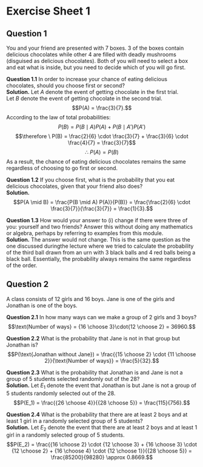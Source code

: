 # Exercise Sheet 1

## Question 1
You and your friend are presented with $7$ boxes. $3$ of the boxes contain delicious chocolates while other $4$ are filled with deadly mushrooms (disguised as delicious chocolates). Both of you will need to select a box and eat what is inside, but you need to decide which of you will go first.

**Question 1.1** In order to increase your chance of eating delicious chocolates, should you choose first or second?\
**Solution.** Let $A$ denote the event of getting chocolate in the first trial.\
Let $B$ denote the event of getting chocolate in the second trial.\
$$P(A) = \frac{3}{7}.$$ According to the law of total probabilities: $$P(B) = P(B \mid A)P(A) + P(B \mid A')P(A')$$ $$\therefore \ P(B) = \frac{2}{6} \cdot \frac{3}{7} + \frac{3}{6} \cdot \frac{4}{7} = \frac{3}{7}$$ $$\therefore \ P(A) = P(B)$$ 
As a result, the chance of eating delicious chocolates remains the same regardless of choosing to go first or second.

**Question 1.2** If you choose first, what is the probability that you eat delicious chocolates, given that your friend also does?\
**Solution.** $$P(A \mid B) = \frac{P(B \mid A) P(A)}{P(B)} = \frac{\frac{2}{6} \cdot \frac{3}{7}}{\frac{3}{7}} = \frac{1}{3}.$$

**Question 1.3** How would your answer to (i) change if there were three of you: yourself and two friends? Answer this without doing any mathematics or algebra, perhaps by referring to examples from this module.\
**Solution.** The answer would not change. This is the same question as the one discussed duringthe lecture where we tried to calculate the probability of the third ball drawn from an urn with 3 black balls and 4 red balls being a black ball. Essentially, the probability always remains the same regardless of the order.

## Question 2
A class consists of $12$ girls and $16$ boys. Jane is one of the girls and Jonathan is one of the boys.

**Question 2.1** In how many ways can we make a group of $2$ girls and $3$ boys?\
   $$\text{Number of ways} = {16 \choose 3}\cdot{12 \choose 2} = 36960.$$

**Question 2.2** What is the probability that Jane is not in that group but Jonathan is?\
   $$P(\text{Jonathan without Jane}) = \frac{{15 \choose 2} \cdot {11 \choose 2}}{\text{Number of ways}} = \frac{5}{32}.$$
   
**Question 2.3** What is the probability that Jonathan is and Jane is not a group of 5 students selected randomly out of the 28?\
**Solution.** Let $E_1$ denote the event that Jonathan is but Jane is not a group of 5 students randomly selected out of the 28. $$P(E_1) = \frac{{26 \choose 4}}{{28 \choose 5}} = \frac{115}{756}.$$

**Question 2.4** What is the probability that there are at least $2$ boys and at least $1$ girl in a randomly selected group of $5$ students?\
**Solution.** Let $E_2$ denote the event that there are at least $2$ boys and at least $1$ girl in a randomly selected group of $5$ students. $$P(E_2) = \frac{{16 \choose 2} \cdot {12 \choose 3} + {16 \choose 3} \cdot {12 \choose 2} + {16 \choose 4} \cdot {12 \choose 1}}{{28 \choose 5}} = \frac{85200}{98280} \approx 0.8669.$$
